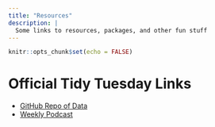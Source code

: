 ```yaml
---
title: "Resources"
description: |
  Some links to resources, packages, and other fun stuff
---
```


```r
knitr::opts_chunk$set(echo = FALSE)
```

# Official Tidy Tuesday Links

- [GitHub Repo of Data](https://github.com/rfordatascience/tidytuesday)
- [Weekly Podcast](https://www.tidytuesday.com/)





